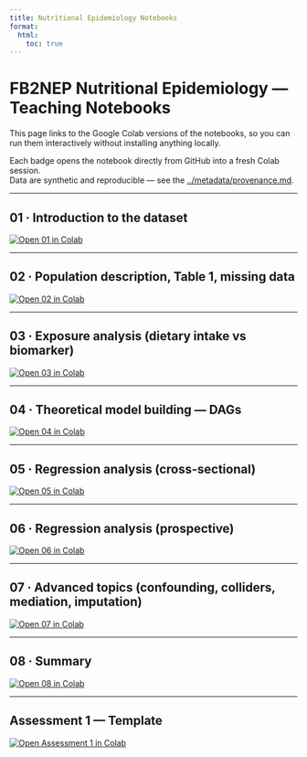 ```yaml
---
title: Nutritional Epidemiology Notebooks
format:
  html:
    toc: true
---
```


# FB2NEP Nutritional Epidemiology — Teaching Notebooks

This page links to the Google Colab versions of the notebooks, so you can run them interactively without installing anything locally.

Each badge opens the notebook directly from GitHub into a fresh Colab session.  
Data are synthetic and reproducible — see the [../metadata/provenance.md](provenance.md).

---

## 01 · Introduction to the dataset

[![Open 01 in Colab](https://colab.research.google.com/assets/colab-badge.svg)](https://colab.research.google.com/github/ggkuhnle/fb2nep-epi/blob/main/notebooks/01_intro_dataset.ipynb)

---

## 02 · Population description, Table 1, missing data

[![Open 02 in Colab](https://colab.research.google.com/assets/colab-badge.svg)](https://colab.research.google.com/github/ggkuhnle/fb2nep-epi/blob/main/notebooks/02_description_table1_missing.ipynb)

---

## 03 · Exposure analysis (dietary intake vs biomarker)

[![Open 03 in Colab](https://colab.research.google.com/assets/colab-badge.svg)](https://colab.research.google.com/github/ggkuhnle/fb2nep-epi/blob/main/notebooks/03_exposure_analysis.ipynb)

---

## 04 · Theoretical model building — DAGs

[![Open 04 in Colab](https://colab.research.google.com/assets/colab-badge.svg)](https://colab.research.google.com/github/ggkuhnle/fb2nep-epi/blob/main/notebooks/04_theoretical_dags.ipynb)

---

## 05 · Regression analysis (cross-sectional)

[![Open 05 in Colab](https://colab.research.google.com/assets/colab-badge.svg)](https://colab.research.google.com/github/ggkuhnle/fb2nep-epi/blob/main/notebooks/05_regression_crosssectional.ipynb)

---

## 06 · Regression analysis (prospective)

[![Open 06 in Colab](https://colab.research.google.com/assets/colab-badge.svg)](https://colab.research.google.com/github/ggkuhnle/fb2nep-epi/blob/main/notebooks/06_regression_prospective.ipynb)

---

## 07 · Advanced topics (confounding, colliders, mediation, imputation)

[![Open 07 in Colab](https://colab.research.google.com/assets/colab-badge.svg)](https://colab.research.google.com/github/ggkuhnle/fb2nep-epi/blob/main/notebooks/07_advanced_missing_confounds.ipynb)

---

## 08 · Summary

[![Open 08 in Colab](https://colab.research.google.com/assets/colab-badge.svg)](https://colab.research.google.com/github/ggkuhnle/fb2nep-epi/blob/main/notebooks/08_summary.ipynb)

---

## Assessment 1 — Template

[![Open Assessment 1 in Colab](https://colab.research.google.com/assets/colab-badge.svg)](https://colab.research.google.com/github/ggkuhnle/fb2nep-epi/blob/main/assessment/A1_template.ipynb)
